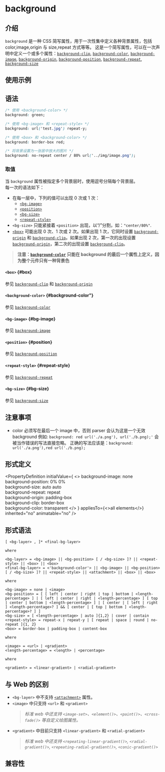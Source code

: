 # background

## 介绍

`background` 是一种 CSS 简写属性，用于一次性集中定义各种背景属性，包括 color,image,origin 与 size,repeat 方式等等。
这是一个简写属性，可以在一次声明中定义一个或多个属性：[`background-clip`](./background-clip.mdx), [`background-color`](./background-color.mdx), [`background-image`](./background-image.mdx), [`background-origin`](./background-origin.mdx), [`background-position`](./background-position.mdx), [`background-repeat`](./background-repeat.mdx), [`background-size`](./background-size.mdx)

## 使用示例


<Go
  example="css-api"
  defaultFile="src/background/App.tsx"
  img="https://lf-lynx.tiktok-cdns.com/obj/lynx-artifacts-oss-sg/lynx-website/assets/doc/css/background.jpg"
  defaultEntryFile="dist/background.lynx.bundle"
  entry="src/background"
/>

## 语法

```css
/* 使用 <background-color> */
background: green;

/* 使用 <bg-image> 和 <repeat-style> */
background: url('test.jpg') repeat-y;

/* 使用 <box> 和 <background-color> */
background: border-box red;

/* 将背景设置为一张居中放大的图片 */
background: no-repeat center / 80% url('../img/image.png');
```

### 取值

当 `background` 属性被指定多个背景层时，使用逗号分隔每个背景层。<br />
每一次的语法如下：

- 在每一层中，下列的值可以出现 0 次或 1 次：
  - [`<bg-image>`](#bg-image)
  - [`<position>`](#position)
  - [`<bg-size>`](#bg-size)
  - [`<repeat-style>`](#repeat-style)
- `<bg-size>` 只能紧接着 `<position>` 出现，以“/”分割，如：`"center/80%"`.
- [`<box>`](#box) 可能出现 0 次、1 次或 2 次。如果出现 1 次，它同时设置 [`background-origin`](./background-origin.mdx) 和 [`background-clip`](./background-clip.mdx)。如果出现 2 次，第一次的出现设置 [`background-origin`](./background-origin.mdx)，第二次的出现设置 [`background-clip`](./background-clip.mdx)。

> **注意：[`background-color`](./background-color.mdx) 只能在 background 的最后一个属性上定义，因为整个元件只有一种背景色**

#### `<box>` \{#box}

参见 [`background-clip`](./background-clip.mdx) 和 [`background-origin`](./background-origin.mdx)

#### `<background-color>` \{#background-color"}

参见 [`background-color`](./background-color.mdx)

#### `<bg-image>` \{#bg-image}

参见 [`background-image`](./background-image.mdx)

#### `<position>` \{#position}

参见 [`background-position`](./background-position.mdx)

#### `<repeat-style>` \{#repeat-style}

参见 [`background-repeat`](./background-repeat.mdx)

#### `<bg-size>` \{#bg-size}

参见 [`background-size`](./background-size.mdx)

## 注意事项

- color 必须写在最后一个 image 中，否则 parser 会认为这是一个无效 background
  例如: `background: red url('./a.png'), url('./b.png);'` 会被当作错误的写法直接忽略。
  正确的写法应该是：`background: url('./a.png'),red url('./b.png);`

## 形式定义


<PropertyDefinition
  initialValue={
    <>
      background-image: none
      <br />
      background-position: 0% 0%
      <br />
      background-size: auto auto
      <br />
      background-repeat: repeat
      <br />
      background-origin: padding-box
      <br />
      background-clip: border-box
      <br />
      background-color: transparent
    </>
  }
  appliesTo={<>all elements</>}
  inherited="no"
  animatable="no"
/>

## 形式语法

```
[ <bg-layer> , ]* <final-bg-layer>

where

<bg-layer> = <bg-image> || <bg-position> [ / <bg-size> ]? || <repeat-style> || <box> || <box>
<final-bg-layer> = <'background-color'> || <bg-image> || <bg-position> [ / <bg-size> ]? || <repeat-style> || <attachment> || <box> || <box>

where

<bg-image> = none | <image>
<bg-position> = [ [ left | center | right | top | bottom | <length-percentage> ] | [ left | center | right | <length-percentage> ] [ top | center | bottom | <length-percentage> ] | [ center | [ left | right ] <length-percentage>? ] && [ center | [ top | bottom ] <length-percentage>? ] ]
<bg-size> = [ <length-percentage> | auto ]{1,2} | cover | contain
<repeat-style> = repeat-x | repeat-y | [ repeat | space | round | no-repeat ]{1, 2}
<box> = border-box | padding-box | content-box

where

<image> = <url> | <gradient>
<length-percentage> = <length> | <percentage>

where

<gradient> = <linear-gradient> | <radial-gradient>

```

## 与 Web 的区别

- `<bg-layer>`
  中不支持 [`<attachment>`](https://developer.mozilla.org/zh-CN/docs/Web/CSS/background#attachment) 属性。<br/>
- `<image>`
  中只支持 `<url>` 和 `<gradient>`
  > _标准 web 中还支持 `<image-set>`、`<element()>`、`<paint()>`、`<cross-fade()>` 等自定义绘图属性。_<br/>
- `<gradient>`
  中目前只支持 `<linear-gradient>` 和 `<radial-gradient>`
  > _标准 web 中还支持 `<repeating-linear-gradient()>`, `<radial-gradient()>`, `<repeating-radial-gradient()>`, `<conic-gradient()>`_

## 兼容性


<LegacyCompatTable metadata="css/properties/background" />
